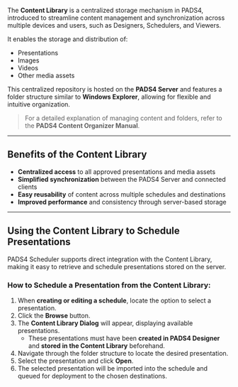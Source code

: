 The **Content Library** is a centralized storage mechanism in PADS4, introduced to streamline content management and synchronization across multiple devices and users, such as Designers, Schedulers, and Viewers.

It enables the storage and distribution of:

- Presentations  
- Images  
- Videos  
- Other media assets

This centralized repository is hosted on the **PADS4 Server** and features a folder structure similar to **Windows Explorer**, allowing for flexible and intuitive organization.

> For a detailed explanation of managing content and folders, refer to the **PADS4 Content Organizer Manual**.

---

## Benefits of the Content Library

- **Centralized access** to all approved presentations and media assets  
- **Simplified synchronization** between the PADS4 Server and connected clients  
- **Easy reusability** of content across multiple schedules and destinations  
- **Improved performance** and consistency through server-based storage

---

## Using the Content Library to Schedule Presentations

PADS4 Scheduler supports direct integration with the Content Library, making it easy to retrieve and schedule presentations stored on the server.

### How to Schedule a Presentation from the Content Library:

1. When **creating or editing a schedule**, locate the option to select a presentation.
2. Click the **Browse** button.
3. The **Content Library Dialog** will appear, displaying available presentations.
   - These presentations must have been **created in PADS4 Designer** and **stored in the Content Library** beforehand.
4. Navigate through the folder structure to locate the desired presentation.
5. Select the presentation and click **Open**.
6. The selected presentation will be imported into the schedule and queued for deployment to the chosen destinations.

